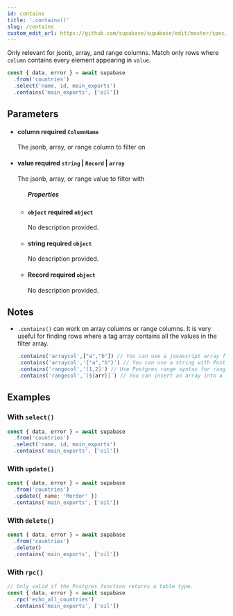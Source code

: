 ```yaml
---
id: contains
title: '.contains()'
slug: /contains
custom_edit_url: https://github.com/supabase/supabase/edit/master/spec/supabase_js_v2_legacy.yml
---
```



Only relevant for jsonb, array, and range columns. Match only rows where
`column` contains every element appearing in `value`.

```js
const { data, error } = await supabase
  .from('countries')
  .select('name, id, main_exports')
  .contains('main_exports', ['oil'])
```

## Parameters

<ul className="method-list-group">
  
<li className="method-list-item">
  <h4 className="method-list-item-label">
    <span className="method-list-item-label-name">
      column
    </span>
    <span className="method-list-item-label-badge required">
      required
    </span>
    <span className="method-list-item-validation">
      <code>ColumnName</code>
    </span>
  </h4>
  <div class="method-list-item-description">

The jsonb, array, or range column to filter on

  </div>
  
</li>

<li className="method-list-item">
  <h4 className="method-list-item-label">
    <span className="method-list-item-label-name">
      value
    </span>
    <span className="method-list-item-label-badge required">
      required
    </span>
    <span className="method-list-item-validation">
      <code>string</code> | <code>Record</code> | <code>array</code>
    </span>
  </h4>
  <div class="method-list-item-description">

The jsonb, array, or range value to filter with

  </div>
  
<ul className="method-list-group">
  <h5 class="method-list-title method-list-title-isChild expanded">Properties</h5>

<li className="method-list-item">
  <h4 className="method-list-item-label">
    <span className="method-list-item-label-name">
      <code>object</code>
    </span>
    <span className="method-list-item-label-badge required">
      required
    </span>
    <span className="method-list-item-validation">
      <code>object</code>
    </span>
  </h4>
  <div class="method-list-item-description">

No description provided.

  </div>
  
</li>

<li className="method-list-item">
  <h4 className="method-list-item-label">
    <span className="method-list-item-label-name">
      string
    </span>
    <span className="method-list-item-label-badge required">
      required
    </span>
    <span className="method-list-item-validation">
      <code>object</code>
    </span>
  </h4>
  <div class="method-list-item-description">

No description provided.

  </div>
  
</li>

<li className="method-list-item">
  <h4 className="method-list-item-label">
    <span className="method-list-item-label-name">
      Record
    </span>
    <span className="method-list-item-label-badge required">
      required
    </span>
    <span className="method-list-item-validation">
      <code>object</code>
    </span>
  </h4>
  <div class="method-list-item-description">

No description provided.

  </div>
  
</li>

</ul>

</li>

</ul>

## Notes

- `.contains()` can work on array columns or range columns.
  It is very useful for finding rows where a tag array contains all the values in the filter array.

  ```js
  .contains('arraycol',["a","b"]) // You can use a javascript array for an array column
  .contains('arraycol','{"a","b"}') // You can use a string with Postgres array {} for array column.
  .contains('rangecol','(1,2]') // Use Postgres range syntax for range column.
  .contains('rangecol',`(${arr}]`) // You can insert an array into a string.
  ```

## Examples

### With `select()`

```js
const { data, error } = await supabase
  .from('countries')
  .select('name, id, main_exports')
  .contains('main_exports', ['oil'])
```

### With `update()`

```js
const { data, error } = await supabase
  .from('countries')
  .update({ name: 'Mordor' })
  .contains('main_exports', ['oil'])
```

### With `delete()`

```js
const { data, error } = await supabase
  .from('countries')
  .delete()
  .contains('main_exports', ['oil'])
```

### With `rpc()`

```js
// Only valid if the Postgres function returns a table type.
const { data, error } = await supabase
  .rpc('echo_all_countries')
  .contains('main_exports', ['oil'])
```
